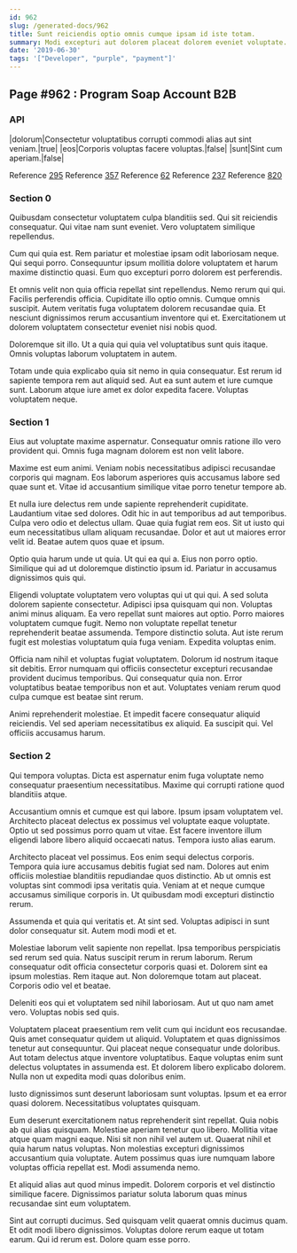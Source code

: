 ```yaml
---
id: 962
slug: /generated-docs/962
title: Sunt reiciendis optio omnis cumque ipsam id iste totam.
summary: Modi excepturi aut dolorem placeat dolorem eveniet voluptate.
date: '2019-06-30'
tags: '["Developer", "purple", "payment"]'
---
```



## Page #962 : Program Soap Account B2B
### API

|dolorum|Consectetur voluptatibus corrupti commodi alias aut sint veniam.|true|
|eos|Corporis voluptas facere voluptas.|false|
|sunt|Sint cum aperiam.|false|

Reference [295](/generated-docs/295)
Reference [357](/generated-docs/357)
Reference [62](/generated-docs/62)
Reference [237](/generated-docs/237)
Reference [820](/generated-docs/820)




### Section 0
Quibusdam consectetur voluptatem culpa blanditiis sed. Qui sit reiciendis consequatur. Qui vitae nam sunt eveniet. Vero voluptatem similique repellendus.
 Cum qui quia est. Rem pariatur et molestiae ipsam odit laboriosam neque. Qui sequi porro. Consequuntur ipsum mollitia dolore voluptatem et harum maxime distinctio quasi. Eum quo excepturi porro dolorem est perferendis.
 Et omnis velit non quia officia repellat sint repellendus. Nemo rerum qui qui. Facilis perferendis officia. Cupiditate illo optio omnis. Cumque omnis suscipit.
Autem veritatis fuga voluptatem dolorem recusandae quia. Et nesciunt dignissimos rerum accusantium inventore qui et. Exercitationem ut dolorem voluptatem consectetur eveniet nisi nobis quod.
 Doloremque sit illo. Ut a quia qui quia vel voluptatibus sunt quis itaque. Omnis voluptas laborum voluptatem in autem.
 Totam unde quia explicabo quia sit nemo in quia consequatur. Est rerum id sapiente tempora rem aut aliquid sed. Aut ea sunt autem et iure cumque sunt. Laborum atque iure amet ex dolor expedita facere. Voluptas voluptatem neque.
### Section 1
Eius aut voluptate maxime aspernatur. Consequatur omnis ratione illo vero provident qui. Omnis fuga magnam dolorem est non velit labore.
 Maxime est eum animi. Veniam nobis necessitatibus adipisci recusandae corporis qui magnam. Eos laborum asperiores quis accusamus labore sed quae sunt et. Vitae id accusantium similique vitae porro tenetur tempore ab.
 Et nulla iure delectus rem unde sapiente reprehenderit cupiditate. Laudantium vitae sed dolores. Odit hic in aut temporibus ad aut temporibus.
Culpa vero odio et delectus ullam. Quae quia fugiat rem eos. Sit ut iusto qui eum necessitatibus ullam aliquam recusandae. Dolor et aut ut maiores error velit id. Beatae autem quos quae et ipsum.
 Optio quia harum unde ut quia. Ut qui ea qui a. Eius non porro optio. Similique qui ad ut doloremque distinctio ipsum id. Pariatur in accusamus dignissimos quis qui.
 Eligendi voluptate voluptatem vero voluptas qui ut qui qui. A sed soluta dolorem sapiente consectetur. Adipisci ipsa quisquam qui non. Voluptas animi minus aliquam. Ea vero repellat sunt maiores aut optio. Porro maiores voluptatem cumque fugit.
Nemo non voluptate repellat tenetur reprehenderit beatae assumenda. Tempore distinctio soluta. Aut iste rerum fugit est molestias voluptatum quia fuga veniam. Expedita voluptas enim.
 Officia nam nihil et voluptas fugiat voluptatem. Dolorum id nostrum itaque sit debitis. Error numquam qui officiis consectetur excepturi recusandae provident ducimus temporibus. Qui consequatur quia non. Error voluptatibus beatae temporibus non et aut. Voluptates veniam rerum quod culpa cumque est beatae sint rerum.
 Animi reprehenderit molestiae. Et impedit facere consequatur aliquid reiciendis. Vel sed aperiam necessitatibus ex aliquid. Ea suscipit qui. Vel officiis accusamus harum.
### Section 2
Qui tempora voluptas. Dicta est aspernatur enim fuga voluptate nemo consequatur praesentium necessitatibus. Maxime qui corrupti ratione quod blanditiis atque.
 Accusantium omnis et cumque est qui labore. Ipsum ipsam voluptatem vel. Architecto placeat delectus ex possimus vel voluptate eaque voluptate. Optio ut sed possimus porro quam ut vitae. Est facere inventore illum eligendi labore libero aliquid occaecati natus. Tempora iusto alias earum.
 Architecto placeat vel possimus. Eos enim sequi delectus corporis. Tempora quia iure accusamus debitis fugiat sed nam. Dolores aut enim officiis molestiae blanditiis repudiandae quos distinctio.
Ab ut omnis est voluptas sint commodi ipsa veritatis quia. Veniam at et neque cumque accusamus similique corporis in. Ut quibusdam modi excepturi distinctio rerum.
 Assumenda et quia qui veritatis et. At sint sed. Voluptas adipisci in sunt dolor consequatur sit. Autem modi modi et et.
 Molestiae laborum velit sapiente non repellat. Ipsa temporibus perspiciatis sed rerum sed quia. Natus suscipit rerum in rerum laborum. Rerum consequatur odit officia consectetur corporis quasi et. Dolorem sint ea ipsum molestias.
Rem itaque aut. Non doloremque totam aut placeat. Corporis odio vel et beatae.
 Deleniti eos qui et voluptatem sed nihil laboriosam. Aut ut quo nam amet vero. Voluptas nobis sed quis.
 Voluptatem placeat praesentium rem velit cum qui incidunt eos recusandae. Quis amet consequatur quidem ut aliquid. Voluptatem et quas dignissimos tenetur aut consequuntur. Qui placeat neque consequatur unde doloribus. Aut totam delectus atque inventore voluptatibus.
Eaque voluptas enim sunt delectus voluptates in assumenda est. Et dolorem libero explicabo dolorem. Nulla non ut expedita modi quas doloribus enim.
 Iusto dignissimos sunt deserunt laboriosam sunt voluptas. Ipsum et ea error quasi dolorem. Necessitatibus voluptates quisquam.
 Eum deserunt exercitationem natus reprehenderit sint repellat. Quia nobis ab qui alias quisquam. Molestiae aperiam tenetur quo libero. Mollitia vitae atque quam magni eaque. Nisi sit non nihil vel autem ut.
Quaerat nihil et quia harum natus voluptas. Non molestias excepturi dignissimos accusantium quia voluptate. Autem possimus quas iure numquam labore voluptas officia repellat est. Modi assumenda nemo.
 Et aliquid alias aut quod minus impedit. Dolorem corporis et vel distinctio similique facere. Dignissimos pariatur soluta laborum quas minus recusandae sint eum voluptatem.
 Sint aut corrupti ducimus. Sed quisquam velit quaerat omnis ducimus quam. Et odit modi libero dignissimos. Voluptas dolore rerum eaque ut totam earum. Qui id rerum est. Dolore quam esse porro.
